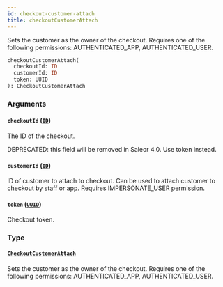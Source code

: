 ```yaml
---
id: checkout-customer-attach
title: checkoutCustomerAttach
---
```


Sets the customer as the owner of the checkout. Requires one of the following permissions: AUTHENTICATED_APP, AUTHENTICATED_USER.

```graphql
checkoutCustomerAttach(
  checkoutId: ID
  customerId: ID
  token: UUID
): CheckoutCustomerAttach
```

### Arguments

#### `checkoutId` ([`ID`](../../../developer/api-reference/scalars/id))

The ID of the checkout.

DEPRECATED: this field will be removed in Saleor 4.0. Use token instead.

#### `customerId` ([`ID`](../../../developer/api-reference/scalars/id))

ID of customer to attach to checkout. Can be used to attach customer to checkout by staff or app. Requires IMPERSONATE_USER permission.

#### `token` ([`UUID`](../../../developer/api-reference/scalars/uuid))

Checkout token.

### Type

#### [`CheckoutCustomerAttach`](../../../developer/api-reference/objects/checkout-customer-attach)

Sets the customer as the owner of the checkout. Requires one of the following permissions: AUTHENTICATED_APP, AUTHENTICATED_USER.

